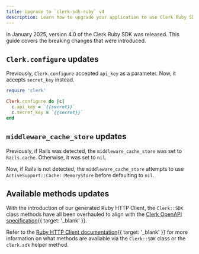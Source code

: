 ```yaml
---
title: Upgrade to `clerk-sdk-ruby` v4
description: Learn how to upgrade your application to use Clerk Ruby SDK v4.
---
```


In January 2025, version 4.0 of the Clerk Ruby SDK was released. This guide covers the breaking changes that were introduced.

## `Clerk.configure` updates

Previously, `Clerk.configure` accepted `api_key` as a parameter. Now, it accepts `secret_key` instead.

```ruby {{ del: [4], ins: [5] }}
require 'clerk'

Clerk.configure do |c|
  c.api_key = `{{secret}}`
  c.secret_key = `{{secret}}`
end
```

## `middleware_cache_store` updates

Previously, if Rails was detected, the `middleware_cache_store` was set to `Rails.cache`. Otherwise, it was set to `nil`.

Now, if Rails is not detected, the `middleware_cache_store` attempts to use `ActiveSupport::Cache::MemoryStore` before defaulting to `nil`.

## Available methods updates

With the introduction of our generated Ruby HTTP Client, the `Clerk::SDK` class methods have all been overhauled to align with the [Clerk OpenAPI specification](https://github.com/clerk/openapi-specs){{ target: '_blank' }}.

Refer to the [Ruby HTTP Client documentation](https://github.com/clerk/clerk-http-client-ruby/tree/main/.generated#documentation-for-api-endpoints){{ target: '_blank' }} for more information on what methods are available via the `Clerk::SDK` class or the `clerk.sdk` helper method.
